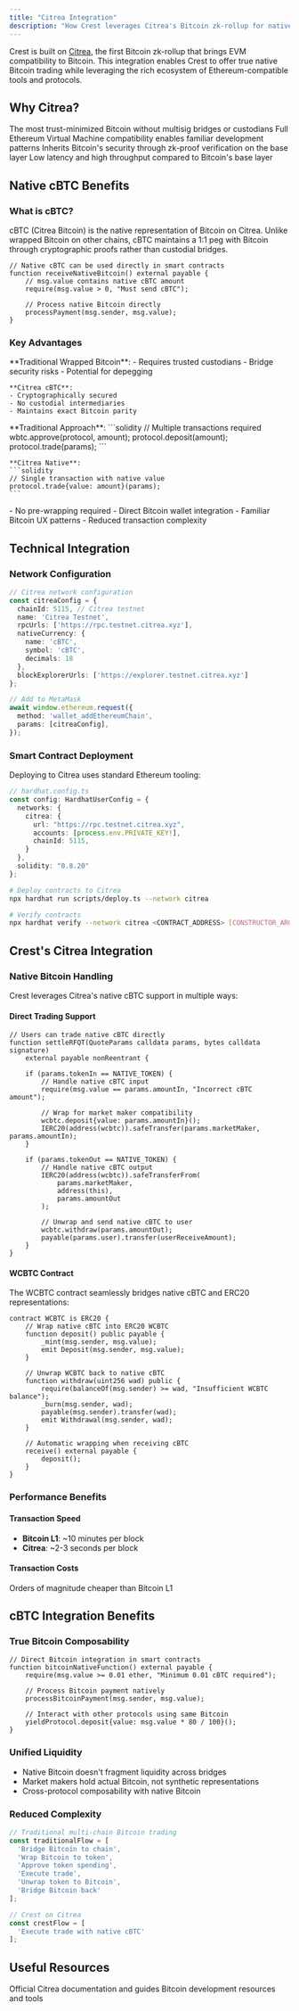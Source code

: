 ```yaml
---
title: "Citrea Integration"
description: "How Crest leverages Citrea's Bitcoin zk-rollup for native Bitcoin trading"
---
```


Crest is built on [Citrea](https://citrea.xyz), the first Bitcoin zk-rollup that brings EVM compatibility to Bitcoin. This integration enables Crest to offer true native Bitcoin trading while leveraging the rich ecosystem of Ethereum-compatible tools and protocols.

## Why Citrea?

<CardGroup cols={2}>
  <Card title="Trust-minimized" icon="bitcoin">
    The most trust-minimized Bitcoin without multisig bridges or custodians
  </Card>
  <Card title="EVM-compatible" icon="code">
    Full Ethereum Virtual Machine compatibility enables familiar development patterns
  </Card>
  <Card title="Bitcoin Security" icon="shield">
    Inherits Bitcoin's security through zk-proof verification on the base layer
  </Card>
  <Card title="High Performance" icon="bolt">
    Low latency and high throughput compared to Bitcoin's base layer
  </Card>
</CardGroup>

## Native cBTC Benefits

### What is cBTC?

cBTC (Citrea Bitcoin) is the native representation of Bitcoin on Citrea. Unlike wrapped Bitcoin on other chains, cBTC maintains a 1:1 peg with Bitcoin through cryptographic proofs rather than custodial bridges.

```solidity
// Native cBTC can be used directly in smart contracts
function receiveNativeBitcoin() external payable {
    // msg.value contains native cBTC amount
    require(msg.value > 0, "Must send cBTC");

    // Process native Bitcoin directly
    processPayment(msg.sender, msg.value);
}
```

### Key Advantages

<Tabs>
  <Tab title="No Custodial Risk">
    **Traditional Wrapped Bitcoin**:
    - Requires trusted custodians
    - Bridge security risks
    - Potential for depegging

    **Citrea cBTC**:
    - Cryptographically secured
    - No custodial intermediaries
    - Maintains exact Bitcoin parity
  </Tab>

  <Tab title="Gas Efficiency">
    **Traditional Approach**:
    ```solidity
    // Multiple transactions required
    wbtc.approve(protocol, amount);
    protocol.deposit(amount);
    protocol.trade(params);
    ```

    **Citrea Native**:
    ```solidity
    // Single transaction with native value
    protocol.trade{value: amount}(params);
    ```
  </Tab>

  <Tab title="User Experience">
    - No pre-wrapping required
    - Direct Bitcoin wallet integration
    - Familiar Bitcoin UX patterns
    - Reduced transaction complexity
  </Tab>
</Tabs>

## Technical Integration

### Network Configuration

```typescript
// Citrea network configuration
const citreaConfig = {
  chainId: 5115, // Citrea testnet
  name: 'Citrea Testnet',
  rpcUrls: ['https://rpc.testnet.citrea.xyz'],
  nativeCurrency: {
    name: 'cBTC',
    symbol: 'cBTC',
    decimals: 18
  },
  blockExplorerUrls: ['https://explorer.testnet.citrea.xyz']
};

// Add to MetaMask
await window.ethereum.request({
  method: 'wallet_addEthereumChain',
  params: [citreaConfig],
});
```

### Smart Contract Deployment

Deploying to Citrea uses standard Ethereum tooling:

```typescript
// hardhat.config.ts
const config: HardhatUserConfig = {
  networks: {
    citrea: {
      url: "https://rpc.testnet.citrea.xyz",
      accounts: [process.env.PRIVATE_KEY!],
      chainId: 5115,
    }
  },
  solidity: "0.8.20"
};
```

```bash
# Deploy contracts to Citrea
npx hardhat run scripts/deploy.ts --network citrea

# Verify contracts
npx hardhat verify --network citrea <CONTRACT_ADDRESS> [CONSTRUCTOR_ARGS]
```

## Crest's Citrea Integration

### Native Bitcoin Handling

Crest leverages Citrea's native cBTC support in multiple ways:

#### Direct Trading Support

```solidity
// Users can trade native cBTC directly
function settleRFQT(QuoteParams calldata params, bytes calldata signature)
    external payable nonReentrant {

    if (params.tokenIn == NATIVE_TOKEN) {
        // Handle native cBTC input
        require(msg.value == params.amountIn, "Incorrect cBTC amount");

        // Wrap for market maker compatibility
        wcbtc.deposit{value: params.amountIn}();
        IERC20(address(wcbtc)).safeTransfer(params.marketMaker, params.amountIn);
    }

    if (params.tokenOut == NATIVE_TOKEN) {
        // Handle native cBTC output
        IERC20(address(wcbtc)).safeTransferFrom(
            params.marketMaker,
            address(this),
            params.amountOut
        );

        // Unwrap and send native cBTC to user
        wcbtc.withdraw(params.amountOut);
        payable(params.user).transfer(userReceiveAmount);
    }
}
```

#### WCBTC Contract

The WCBTC contract seamlessly bridges native cBTC and ERC20 representations:

```solidity
contract WCBTC is ERC20 {
    // Wrap native cBTC into ERC20 WCBTC
    function deposit() public payable {
        _mint(msg.sender, msg.value);
        emit Deposit(msg.sender, msg.value);
    }

    // Unwrap WCBTC back to native cBTC
    function withdraw(uint256 wad) public {
        require(balanceOf(msg.sender) >= wad, "Insufficient WCBTC balance");
        _burn(msg.sender, wad);
        payable(msg.sender).transfer(wad);
        emit Withdrawal(msg.sender, wad);
    }

    // Automatic wrapping when receiving cBTC
    receive() external payable {
        deposit();
    }
}
```

### Performance Benefits

#### Transaction Speed
- **Bitcoin L1**: ~10 minutes per block
- **Citrea**: ~2-3 seconds per block

#### Transaction Costs
Orders of magnitude cheaper than Bitcoin L1

## cBTC Integration Benefits

### True Bitcoin Composability

```solidity
// Direct Bitcoin integration in smart contracts
function bitcoinNativeFunction() external payable {
    require(msg.value >= 0.01 ether, "Minimum 0.01 cBTC required");

    // Process Bitcoin payment natively
    processBitcoinPayment(msg.sender, msg.value);

    // Interact with other protocols using same Bitcoin
    yieldProtocol.deposit{value: msg.value * 80 / 100}();
}
```

### Unified Liquidity

- Native Bitcoin doesn't fragment liquidity across bridges
- Market makers hold actual Bitcoin, not synthetic representations
- Cross-protocol composability with native Bitcoin

### Reduced Complexity

```typescript
// Traditional multi-chain Bitcoin trading
const traditionalFlow = [
  'Bridge Bitcoin to chain',
  'Wrap Bitcoin to token',
  'Approve token spending',
  'Execute trade',
  'Unwrap token to Bitcoin',
  'Bridge Bitcoin back'
];

// Crest on Citrea
const crestFlow = [
  'Execute trade with native cBTC'
];
```

## Useful Resources

<CardGroup cols={2}>
  <Card title="Citrea Documentation" icon="book" href="https://docs.citrea.xyz">
    Official Citrea documentation and guides
  </Card>
  <Card title="Bitcoin Developer Resources" icon="bitcoin" href="https://developer.bitcoin.org">
    Bitcoin development resources and tools
  </Card>
</CardGroup>
